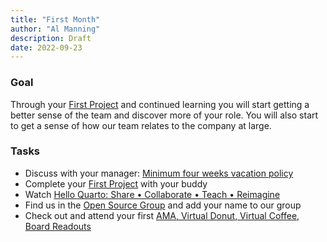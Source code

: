 ```yaml
---
title: "First Month"
author: "Al Manning"
description: Draft
date: 2022-09-23
---
```


### Goal

Through your [First Project](first-project.qmd) and continued learning you will start getting a better sense of the team and discover more of your role. You will also start to get a sense of how our team relates to the company at large.

### Tasks

-   Discuss with your manager: [Minimum four weeks vacation policy](https://rstudiopbc.atlassian.net/wiki/spaces/PEO/pages/36506752/Paid+Time+Off+PTO)
-   Complete your [First Project](first-project.qmd) with your buddy
-   Watch [Hello Quarto: Share • Collaborate • Teach • Reimagine](https://www.rstudio.com/conference/2022/keynotes/collaborate-with-quarto/)
-   Find us in the [Open Source Group](https://rstudiopbc.atlassian.net/wiki/spaces/OPESOUGRO/overview) and add your name to our group
-   Check out and attend your first [AMA, Virtual Donut, Virtual Coffee, Board Readouts](https://docs.google.com/document/d/115FzeIsbga04ajesN_WonU4ThXp9uQTP1jGP7pIUUqI/edit)
